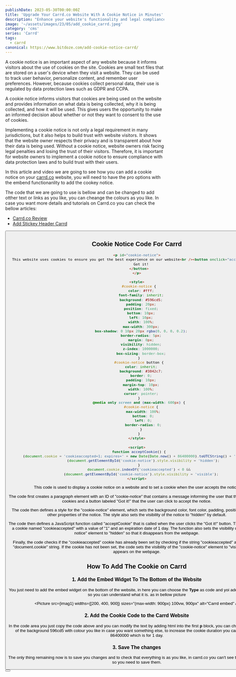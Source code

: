 ```yaml
---
publishDate: 2023-05-30T00:00:00Z
title: 'Upgrade Your Carrd.co Website With A Cookie Notice in Minutes'
description: "Enhance your website's functionality and legal compliance in just a few minutes with our easy-to-implement cookie notice code for Carrd.co."
image: '~/assets/images/23/05/add_cookie_carrd.jpeg'
category: 'cms'
series: 'Carrd'
tags:
  - carrd
canonical: https://www.bitdoze.com/add-cookie-notice-carrd/
---
```



A cookie notice is an important aspect of any website because it informs visitors about the use of cookies on the site. Cookies are small text files that are stored on a user's device when they visit a website. They can be used to track user behavior, personalize content, and remember user preferences. However, because cookies collect personal data, their use is regulated by data protection laws such as GDPR and CCPA.

A cookie notice informs visitors that cookies are being used on the website and provides information on what data is being collected, why it is being collected, and how it will be used. This gives users the opportunity to make an informed decision about whether or not they want to consent to the use of cookies.

Implementing a cookie notice is not only a legal requirement in many jurisdictions, but it also helps to build trust with website visitors. It shows that the website owner respects their privacy and is transparent about how their data is being used. Without a cookie notice, website owners risk facing legal penalties and losing the trust of their visitors. Therefore, it is important for website owners to implement a cookie notice to ensure compliance with data protection laws and to build trust with their users.

In this article and video we are going to see how you can add a cookie notice on your [carrd.co](https://go.bitdoze.com/carrd) website, you will need to have the pro options with the embend functionanlity to add the cookey notice.

The code that we are going to use is bellow and can be changed to add otther text or links as you like, you can cheange the colours as you like.
In case you want more details and tutorials on Carrd.co you can check the bellow articles:

- [Carrd.co Review](https://www.bitdoze.com/carrd-review/)
- [Add Stickey Header Carrd](https://www.bitdoze.com/add-stickey-header-carrd/)

<YouTubeEmbed
  url="https://www.youtube.com/embed/u3F19tG0hnE"
  label="Upgrade Your Carrd.co Website with A Cookie Notice in Minutes"
/>

<Button link="https:/go.bitdoze.com/carrd" text="Carrd.co" />

## Cookie Notice Code For Carrd

```html
<p id="cookie-notice">
  This website uses cookies to ensure you get the best experience on our website<br /><button onclick="acceptCookie();">
    Got it!
  </button>
</p>

<style>
  #cookie-notice {
    color: #fff;
    font-family: inherit;
    background: #596cd5;
    padding: 20px;
    position: fixed;
    bottom: 10px;
    left: 10px;
    width: 100%;
    max-width: 300px;
    box-shadow: 0 10px 20px rgba(0, 0, 0, 0.2);
    border-radius: 5px;
    margin: 0px;
    visibility: hidden;
    z-index: 1000000;
    box-sizing: border-box;
  }
  #cookie-notice button {
    color: inherit;
    background: #3842c7;
    border: 0;
    padding: 10px;
    margin-top: 10px;
    width: 100%;
    cursor: pointer;
  }
  @media only screen and (max-width: 600px) {
    #cookie-notice {
      max-width: 100%;
      bottom: 0;
      left: 0;
      border-radius: 0;
    }
  }
</style>

<script>
  function acceptCookie() {
    (document.cookie = 'cookieaccepted=1; expires=' + new Date(Date.now() + 86400000).toUTCString() + '; path=/'),
      (document.getElementById('cookie-notice').style.visibility = 'hidden');
  }
  document.cookie.indexOf('cookieaccepted') < 0 &&
    (document.getElementById('cookie-notice').style.visibility = 'visible');
</script>
```

This code is used to display a cookie notice on a website and to set a cookie when the user accepts the notice.

The code first creates a paragraph element with an ID of "cookie-notice" that contains a message informing the user that the website uses cookies and a button labeled "Got it!" that the user can click to accept the notice.

The code then defines a style for the "cookie-notice" element, which sets the background color, font color, padding, position, width, and other properties of the notice. The style also sets the visibility of the notice to "hidden" by default.

The code then defines a JavaScript function called "acceptCookie" that is called when the user clicks the "Got it!" button. The function sets a cookie named "cookieaccepted" with a value of "1" and an expiration date of 1 day. The function also sets the visibility of the "cookie-notice" element to "hidden" so that it disappears from the webpage.

Finally, the code checks if the "cookieaccepted" cookie has already been set by checking if the string "cookieaccepted" appears in the "document.cookie" string. If the cookie has not been set, the code sets the visibility of the "cookie-notice" element to "visible" so that it appears on the webpage.

## How To Add The Cookie on Carrd

### 1. Add the Embed Widget To The Bottom of the Website

You just need to add the embed widget on the bottom of the website, in here you can choose the **Type** as code and yoi add a **Label** name so you can understand what it is. as in bellow picture

<Picture src={imag1} widths={[200, 400, 900]} sizes="(max-width: 900px) 100vw, 900px" alt="Carrd embed" />

### 2. Add the Cookie Code to the Carrd Website

In the code area you just copy the code above and you can modify the text by adding html into the first **p** block, you can change the colour of the background 596cd5 with colour you like in case you want something else, to increase the cookie duration you can modify the 86400000 which is for 1 day.

### 3. Save The changes

The only thing remaining now is to save you changes and to check that everything is as you like, in carrd.co you can't see the changes live so you need to save them.

<Button link="https://go.bitdoze.com/carrd" text="Carrd.co" />
